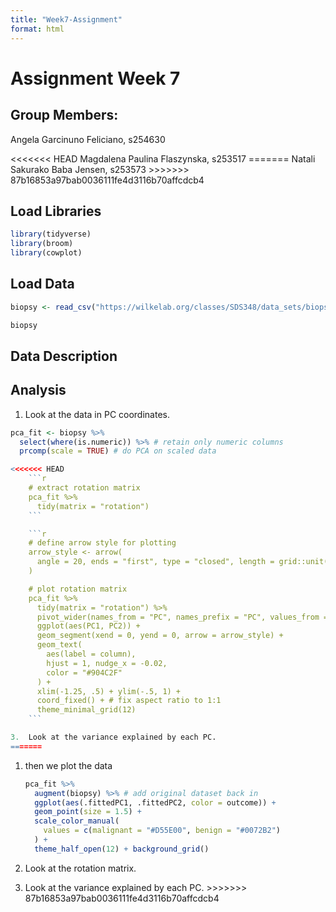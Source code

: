 ```yaml
---
title: "Week7-Assignment"
format: html
---
```


# Assignment Week 7

## Group Members:

Angela Garcinuno Feliciano, s254630

<<<<<<< HEAD
Magdalena Paulina Flaszynska, s253517
=======
Natali Sakurako Baba Jensen, s253573
>>>>>>> 87b16853a97bab0036111fe4d3116b70affcdcb4

## Load Libraries

```r
library(tidyverse)
library(broom)
library(cowplot)
```

## Load Data

```r
biopsy <- read_csv("https://wilkelab.org/classes/SDS348/data_sets/biopsy.csv")
```

```r
biopsy
```

## Data Description

## Analysis

1.  Look at the data in PC coordinates.

```r
pca_fit <- biopsy %>% 
  select(where(is.numeric)) %>% # retain only numeric columns
  prcomp(scale = TRUE) # do PCA on scaled data

<<<<<<< HEAD
    ```r
    # extract rotation matrix
    pca_fit %>%
      tidy(matrix = "rotation")
    ```

    ```r
    # define arrow style for plotting
    arrow_style <- arrow(
      angle = 20, ends = "first", type = "closed", length = grid::unit(8, "pt")
    )

    # plot rotation matrix
    pca_fit %>%
      tidy(matrix = "rotation") %>%
      pivot_wider(names_from = "PC", names_prefix = "PC", values_from = "value") %>%
      ggplot(aes(PC1, PC2)) +
      geom_segment(xend = 0, yend = 0, arrow = arrow_style) +
      geom_text(
        aes(label = column),
        hjust = 1, nudge_x = -0.02, 
        color = "#904C2F"
      ) +
      xlim(-1.25, .5) + ylim(-.5, 1) +
      coord_fixed() + # fix aspect ratio to 1:1
      theme_minimal_grid(12)
    ```

3.  Look at the variance explained by each PC.
=======
```

1.  then we plot the data

    ```r
    pca_fit %>%
      augment(biopsy) %>% # add original dataset back in
      ggplot(aes(.fittedPC1, .fittedPC2, color = outcome)) + 
      geom_point(size = 1.5) +
      scale_color_manual(
        values = c(malignant = "#D55E00", benign = "#0072B2")
      ) +
      theme_half_open(12) + background_grid()
    ```

1.  Look at the rotation matrix.

2.  Look at the variance explained by each PC.
>>>>>>> 87b16853a97bab0036111fe4d3116b70affcdcb4
